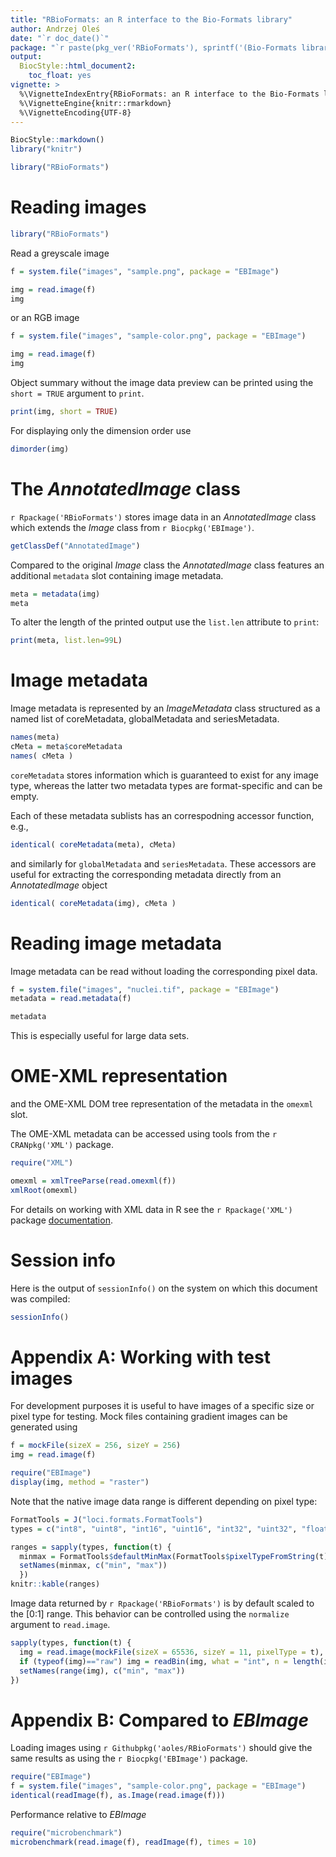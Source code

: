 ```yaml
---
title: "RBioFormats: an R interface to the Bio-Formats library"
author: Andrzej Oleś
date: "`r doc_date()`"
package: "`r paste(pkg_ver('RBioFormats'), sprintf('(Bio-Formats library version: %s)', RBioFormats::BioFormats.version()))`"
output:
  BiocStyle::html_document2:
    toc_float: yes
vignette: >
  %\VignetteIndexEntry{RBioFormats: an R interface to the Bio-Formats library}
  %\VignetteEngine{knitr::rmarkdown}
  %\VignetteEncoding{UTF-8}  
---
```


```r
BiocStyle::markdown()
library("knitr")
```

```r
library("RBioFormats")
```


# Reading images

```r
library("RBioFormats")
```

Read a greyscale image

```r
f = system.file("images", "sample.png", package = "EBImage")

img = read.image(f)
img
```

or an RGB image

```r
f = system.file("images", "sample-color.png", package = "EBImage")

img = read.image(f)
img
```

Object summary without the image data preview can be printed using the `short = TRUE` argument to `print`.

```r
print(img, short = TRUE)
```

For displaying only the dimension order use

```r
dimorder(img)
```


# The *AnnotatedImage* class

`r Rpackage('RBioFormats')` stores image data in an *AnnotatedImage* class which extends the *Image* class from `r Biocpkg('EBImage')`.

```r
getClassDef("AnnotatedImage")
```

Compared to the original *Image* class the *AnnotatedImage* class features an additional `metadata` slot containing image metadata.

```r
meta = metadata(img)
meta
```

To alter the length of the printed output use the `list.len` attribute to `print`:

```r
print(meta, list.len=99L)
```


# Image metadata

Image metadata is represented by an *ImageMetadata* class structured as a named list of coreMetadata, globalMetadata and seriesMetadata.

```r
names(meta)
cMeta = meta$coreMetadata
names( cMeta )
```

`coreMetadata` stores information which is guaranteed to exist for any image type, whereas the latter two metadata types are format-specific and can be empty. 

Each of these metadata sublists has an correspodning accessor function, e.g.,

```r
identical( coreMetadata(meta), cMeta)
```

and similarly for `globalMetadata` and `seriesMetadata`. These accessors are useful for extracting the corresponding metadata directly from an *AnnotatedImage* object

```r
identical( coreMetadata(img), cMeta )
```


# Reading image metadata

Image metadata can be read without loading the corresponding pixel data.

```r
f = system.file("images", "nuclei.tif", package = "EBImage")
metadata = read.metadata(f)

metadata
```

This is especially useful for large data sets.


# OME-XML representation

and the OME-XML DOM tree representation of the metadata in the `omexml` slot.

The OME-XML metadata can be accessed using tools from the `r CRANpkg('XML')` package.

```r
require("XML")

omexml = xmlTreeParse(read.omexml(f))
xmlRoot(omexml)
```

For details on working with XML data in R see the `r Rpackage('XML')` package [documentation](http://www.omegahat.org/RSXML/ "XML package documentation").


# Session info {.unnumbered}

Here is the output of `sessionInfo()` on the system on which this
document was compiled:

```r
sessionInfo()
```

# Appendix A: Working with test images {.unnumbered}

For development purposes it is useful to have images of a specific size or pixel type for testing. Mock files containing gradient images can be generated using

```r
f = mockFile(sizeX = 256, sizeY = 256)
img = read.image(f)

require("EBImage")
display(img, method = "raster")
```

Note that the native image data range is different depending on pixel type:

```r
FormatTools = J("loci.formats.FormatTools")
types = c("int8", "uint8", "int16", "uint16", "int32", "uint32", "float", "double")

ranges = sapply(types, function(t) {
  minmax = FormatTools$defaultMinMax(FormatTools$pixelTypeFromString(t))
  setNames(minmax, c("min", "max"))
  })
knitr::kable(ranges)
```

Image data returned by `r Rpackage('RBioFormats')` is by default scaled to the [0:1] range. This behavior can be controlled using the `normalize` argument to `read.image`.

```r
sapply(types, function(t) {
  img = read.image(mockFile(sizeX = 65536, sizeY = 11, pixelType = t), normalize = FALSE)
  if (typeof(img)=="raw") img = readBin(img, what = "int", n = length(img), size = 1L)
  setNames(range(img), c("min", "max"))  
})
```

# Appendix B: Compared to *EBImage* {.unnumbered}

Loading images using `r Githubpkg('aoles/RBioFormats')` should give the same results as using the `r Biocpkg('EBImage')` package.

```r
require("EBImage")
f = system.file("images", "sample-color.png", package = "EBImage")
identical(readImage(f), as.Image(read.image(f)))
```

Performance relative to *EBImage*

```r
require("microbenchmark")
microbenchmark(read.image(f), readImage(f), times = 10)
```


